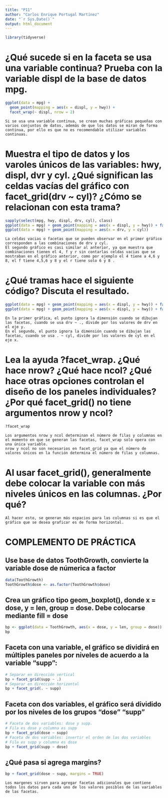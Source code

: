 ```yaml
---
title: "P11"
author: "Carlos Enrique Portugal Martínez"
date: "`r Sys.Date()`"
output: html_document
---
```

```r
library(tidyverse)
```

# ¿Qué sucede si en la faceta se usa una variable continua? Prueba con la variable displ de la base de datos mpg.

```r
ggplot(data = mpg) +
  geom_point(mapping = aes(x = displ, y = hwy)) +
  facet_wrap(~ displ, nrow = 2)
```

~~~
Si se usa una variable continua, se crean muchas gráficas pequeñas con varios conjuntos de datos, además de que los datos se miran de forma continua, por ello es que no es recomendable utilizar variables continuas.
~~~

# Muestra el tipo de datos y los varoles únicos de las variables: hwy, displ, dvr y cyl. ¿Qué significan las celdas vacías del gráfico con facet_grid(drv ~ cyl)? ¿Cómo se relacionan con esta trama?

```r
sapply(select(mpg, hwy, displ, drv, cyl), class)
ggplot(data = mpg) + geom_point(mapping = aes(x = displ, y = hwy)) + facet_grid(drv ~ cyl)
ggplot(data = mpg) + geom_point(mapping = aes(x = drv, y = cyl))
```

~~~
La celdas vacias o facetas que se pueden observar en el primer gráfico corresponden a las combinaciones de drv y cyl.
El segundo gráfico es casi similar al anterior, ya que muestra que combinaciones tienen el 4, f y r sin contarlas celdas vacias que se mostraban en el gráfico anterior, como por ejemplo el 4 tiene a 4,6 y 8, el f tiene 4,5,6 y 8 y el r tiene solo 6 y 8 .
~~~

# ¿Qué tramas hace el siguiente código? Discuta el resultado.

```r
ggplot(data = mpg) + geom_point(mapping = aes(x = displ, y = hwy)) + facet_grid(drv ~ .)
ggplot(data = mpg) + geom_point(mapping = aes(x = displ, y = hwy)) + facet_grid(. ~ cyl)
```

~~~
En la primer gráfica, el punto ignora la dimensión cuando se dibujan las facetas, cuando se usa drv ~ ., divide por los valores de drv en el eje y.
En el segundo, el punto ignora la dimensión cuando se dibujan las facetas, cuando se usa . ~ cyl, divide por los valores de cyl en el eje x.
~~~

# Lea la ayuda ?facet_wrap. ¿Qué hace nrow? ¿Qué hace ncol? ¿Qué hace otras opciones controlan el diseño de los paneles individuales? ¿Por qué facet_grid() no tiene argumentos nrow y ncol?

```r
?facet_wrap
```

~~~
Los argumentos nrow y ncol determinan el número de filas y columnas en el momento en que se generan las facetas, facet_wrap solo opera con una única variable.
nrow y ncol no son necesarios en facet_grid ya que el número de valores únicos en la función determina el número de filas y columnas.
~~~

# Al usar facet_grid(), generalmente debe colocar la variable con más niveles únicos en las columnas. ¿Por qué?

~~~
Al hacer esto, se generan más espacios para las columnas si es que el gráfico que se desea graficar es de forma horizontal.
~~~

# COMPLEMENTO DE PRÁCTICA

## Use base de datos ToothGrowth, convierte la variable dose de númerica a factor

```r
data(ToothGrowth)
ToothGrowth$dose <- as.factor(ToothGrowth$dose)
```

## Crea un gráfico tipo geom_boxplot(), donde x = dose, y = len, group = dose. Debe colocarse mediante fill = dose

```r
bp <- ggplot(data = ToothGrowth, aes(x = dose, y = len, group = dose)) + geom_boxplot(aes(fill = dose))
bp
```

## Faceta con una variable, el gráfico se dividirá en múltiples paneles por niveles de acuerdo a la variable "supp":

```r
# Separar en dirección vertical
bp + facet_grid(supp ~ .)
# Separar en dirección horizontal
bp + facet_grid(. ~ supp)
```

## Faceta con dos variables, el gráfico será dividido por los niveles de los grupos "dose" "supp"
```r
# Faceta de dos variables: dose y supp.
# Fila es dose y columna es supp
bp + facet_grid(dose ~ supp)
# Faceta de dos variables: invertir el orden de las dos variables
# Fila es supp y columna es dose
bp + facet_grid(supp ~ dose)
```

## ¿Qué pasa si agrega margins?

```r
bp + facet_grid(dose ~ supp, margins = TRUE)
```

~~~
Los margenes sirven para agregar facetas adicionales que contiene todos los datos para cada uno de los valores posibles de las variables de las facetas.
~~~

